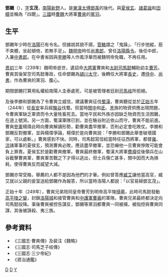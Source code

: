 '''鄧颺'''（{{bd|？||249年|catIdx=D鄧}}），[[表字|字]]'''玄茂'''，[[南陽|南陽]][[新野|新野]]人。是[[東漢|東漢]][[太傅|太傅]][[鄧禹|鄧禹]]的後代。與[[夏侯玄|夏侯玄]]、[[諸葛誕|諸葛誕]]和[[田疇|田疇]]並稱為「四聰」。[[三國|三國]]時[[曹魏|曹魏]]大將軍[[曹爽|曹爽]]的[[黨羽|黨羽]]。

==生平==
鄧颺年少時在[[洛陽|洛陽]]已有令名。但據說其貌不揚，[[管輅|管輅]]謂之「鬼躁」、「行步弛縱，筋不束體，坐起傾倚，若無手足」。[[魏明帝|魏明帝]]時任[[尚書郎|尚書郎]]，曾任[[洛陽|洛陽]][[縣令|縣令]]。後任中郎，入兼[[中書郎|中書郎]]。在中書省因與[[李勝|李勝]]等人作風浮華而被魏明帝免職，不再任用。

[[景初|景初]]三年（239年）魏明帝逝世，遺詔命[[大將軍|大將軍]]曹爽和[[太尉|太尉]][[司馬懿|司馬懿]]輔助幼主[[曹芳|曹芳]]。曹爽其後架空司馬懿專政，任命鄧颺為[[潁川|潁川]][[太守|太守]]，後轉任大將軍[[長史|長史]]，遷[[侍中|侍中]]、[[尚書|尚書]]，作為曹爽的黨羽、腹心。

期間鄧颺打算用私權給南陽人圭泰處死，可是被管理者廷尉[[司馬岐|司馬岐]]所拒絕。

及後李勝和鄧颺為了令曹爽立威信，建議曹爽征伐[[蜀漢|蜀漢]]，曹爽聽從並於[[正始_(曹魏)|正始]]五年（244年）從[[長安|長安]]率兵經[[駱谷|駱谷]]伐蜀。但當時[[關中|關中]]和[[氐|氐]]、[[羌|羌]]族的物資供應出現問題，令曹爽軍缺乏軍資而令大量牲畜死去。當地平民和外族亦因缺乏物資而生活困難，在道上號哭。另一方面，蜀漢軍隊已到，並在駱谷附近依山而守，曹爽不能前進。曹爽[[參軍|參軍]]楊偉此時向曹爽解讀形勢，勸曹爽盡早撤軍，否則必定會吃敗仗。李勝和鄧颺反對撤軍，並與楊偉爭論，楊偉於是向曹爽說：「李勝和鄧颺此舉會破壞國家，可以處斬。」曹爽感到不快。同時，司馬懿寫信給當時任征西將軍，都督[[雍州|雍]]、[[涼州|涼]]諸軍事的夏侯玄，預測曹爽必敗，應該盡早撤軍，並恐嚇他一旦曹爽慘敗可能會負上罪責。夏侯玄於是勸曹爽撤軍。曹爽最終撤軍，蜀漢大將軍[[費褘|費褘]]從後領兵在山谷截擊曹爽軍，曹爽軍苦戰之下才得以逃出，但士兵傷亡甚多，關中因而大為損耗，使得曹爽反而威望大減。

鄧颺亦常受賂，舉薦的人都不是因為他們的才華。例如曾答應[[臧艾|臧艾]]讓他當高官，臧艾就以父親的妾室送給鄧颺作為報答，所以當時洛陽人都說：「以官易婦鄧玄茂」。

正始十年（249年），曹爽兄弟陪同皇帝曹芳到明帝高平陵[[掃墓|掃墓]]，此時司馬懿發動[[高平陵之變|高平陵之變]]，封鎖[[洛陽城|洛陽城]]和接管曹爽和[[中護軍|中護軍]][[曹羲|曹羲]]的軍隊。曹爽兄弟最終都決定向司馬懿投降。事後曹爽被控告謀反，鄧颺等黨羽都曹爽一同被捕，被指控與曹爽同謀，其後被誅殺、夷三族。

==參考資料==
*《三國志·曹爽傳》及裴注《魏略》
*《三國志·司馬芝子岐傳》
*《三國志·三少帝紀》
*《資治通鑑》

[[Category:曹魏政治人物|D]]
[[Category:曹魏被處決者|D]]
[[Category:鄧姓|Y]]